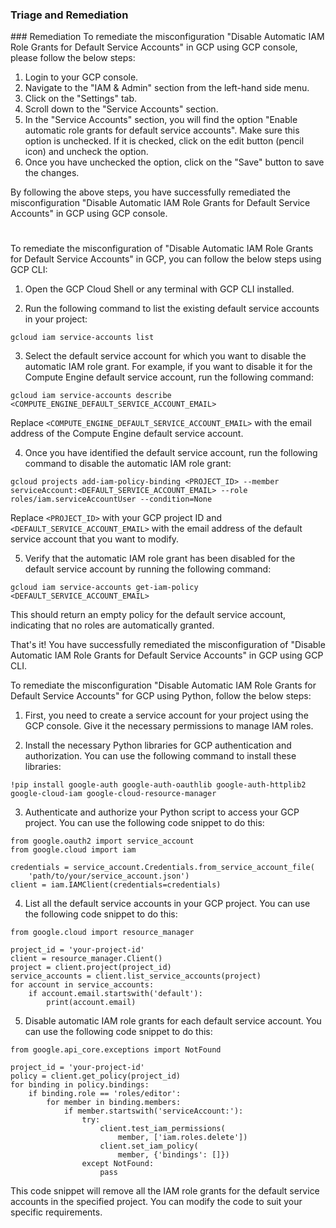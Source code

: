 
### Triage and Remediation
<Tabs>
<Tab title='Remediation'>
### Remediation

<AccordionGroup>
<Accordion title='Using Console' defaultOpen='true'>
To remediate the misconfiguration "Disable Automatic IAM Role Grants for Default Service Accounts" in GCP using GCP console, please follow the below steps:

1. Login to your GCP console.
2. Navigate to the "IAM & Admin" section from the left-hand side menu.
3. Click on the "Settings" tab.
4. Scroll down to the "Service Accounts" section.
5. In the "Service Accounts" section, you will find the option "Enable automatic role grants for default service accounts". Make sure this option is unchecked. If it is checked, click on the edit button (pencil icon) and uncheck the option.
6. Once you have unchecked the option, click on the "Save" button to save the changes.

By following the above steps, you have successfully remediated the misconfiguration "Disable Automatic IAM Role Grants for Default Service Accounts" in GCP using GCP console.

#
</Accordion>

<Accordion title='Using CLI'>
To remediate the misconfiguration of "Disable Automatic IAM Role Grants for Default Service Accounts" in GCP, you can follow the below steps using GCP CLI:

1. Open the GCP Cloud Shell or any terminal with GCP CLI installed.

2. Run the following command to list the existing default service accounts in your project:

```
gcloud iam service-accounts list
```

3. Select the default service account for which you want to disable the automatic IAM role grant. For example, if you want to disable it for the Compute Engine default service account, run the following command:

```
gcloud iam service-accounts describe <COMPUTE_ENGINE_DEFAULT_SERVICE_ACCOUNT_EMAIL>
```

Replace `<COMPUTE_ENGINE_DEFAULT_SERVICE_ACCOUNT_EMAIL>` with the email address of the Compute Engine default service account.

4. Once you have identified the default service account, run the following command to disable the automatic IAM role grant:

```
gcloud projects add-iam-policy-binding <PROJECT_ID> --member serviceAccount:<DEFAULT_SERVICE_ACCOUNT_EMAIL> --role roles/iam.serviceAccountUser --condition=None
```

Replace `<PROJECT_ID>` with your GCP project ID and `<DEFAULT_SERVICE_ACCOUNT_EMAIL>` with the email address of the default service account that you want to modify.

5. Verify that the automatic IAM role grant has been disabled for the default service account by running the following command:

```
gcloud iam service-accounts get-iam-policy <DEFAULT_SERVICE_ACCOUNT_EMAIL>
```

This should return an empty policy for the default service account, indicating that no roles are automatically granted. 

That's it! You have successfully remediated the misconfiguration of "Disable Automatic IAM Role Grants for Default Service Accounts" in GCP using GCP CLI.
</Accordion>

<Accordion title='Using Python'>
To remediate the misconfiguration "Disable Automatic IAM Role Grants for Default Service Accounts" for GCP using Python, follow the below steps:

1. First, you need to create a service account for your project using the GCP console. Give it the necessary permissions to manage IAM roles.

2. Install the necessary Python libraries for GCP authentication and authorization. You can use the following command to install these libraries:

```
!pip install google-auth google-auth-oauthlib google-auth-httplib2 google-cloud-iam google-cloud-resource-manager
```

3. Authenticate and authorize your Python script to access your GCP project. You can use the following code snippet to do this:

```
from google.oauth2 import service_account
from google.cloud import iam

credentials = service_account.Credentials.from_service_account_file(
    'path/to/your/service_account.json')
client = iam.IAMClient(credentials=credentials)
```

4. List all the default service accounts in your GCP project. You can use the following code snippet to do this:

```
from google.cloud import resource_manager

project_id = 'your-project-id'
client = resource_manager.Client()
project = client.project(project_id)
service_accounts = client.list_service_accounts(project)
for account in service_accounts:
    if account.email.startswith('default'):
        print(account.email)
```

5. Disable automatic IAM role grants for each default service account. You can use the following code snippet to do this:

```
from google.api_core.exceptions import NotFound

project_id = 'your-project-id'
policy = client.get_policy(project_id)
for binding in policy.bindings:
    if binding.role == 'roles/editor':
        for member in binding.members:
            if member.startswith('serviceAccount:'):
                try:
                    client.test_iam_permissions(
                        member, ['iam.roles.delete'])
                    client.set_iam_policy(
                        member, {'bindings': []})
                except NotFound:
                    pass
```

This code snippet will remove all the IAM role grants for the default service accounts in the specified project. You can modify the code to suit your specific requirements.
</Accordion>

</AccordionGroup>
</Tab>
</Tabs>
